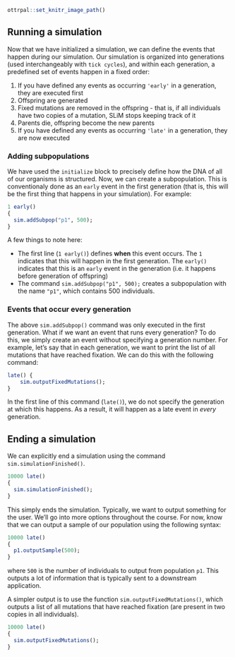 ```r
ottrpal::set_knitr_image_path()
```

## Running a simulation

Now that we have initialized a simulation, we can define the events that happen during our simulation. Our simulation is organized into generations (used interchangeably with `tick cycles`), and within each generation, a predefined set of events happen in a fixed order: 

1. If you have defined any events as occurring `'early'` in a generation, they are executed first
2. Offspring are generated 
3. Fixed mutations are removed in the offspring - that is, if all individuals have two copies of a mutation, SLiM stops keeping track of it
4. Parents die, offspring become the new parents
5. If you have defined any events as occurring `'late'` in a generation, they are now executed 

### Adding subpopulations

We have used the `initialize` block to precisely define how the DNA of all of our organisms is structured. Now, we can create a subpopulation. This is conventionaly done as an `early` event in the first generation (that is, this will be the first thing that happens in your simulation). For example:  

```r
1 early()
{
  sim.addSubpop("p1", 500);
} 
```

A few things to note here: 

* The first line (`1 early()`) defines **when** this event occurs. The `1` indicates that this will happen in the first generation. The `early()` indicates that this is an `early` event in the generation (i.e. it happens before generation of offspring)
* The command `sim.addSubpop("p1", 500);` creates a subpopulation with the name `"p1"`, which contains 500 individuals. 

### Events that occur every generation 

The above `sim.addSubpop()` command was only executed in the first generation. What if we want an event that runs every generation? To do this, we simply create an event without specifying a generation number. For example, let's say that in each generation, we want to print the list of all mutations that have reached fixation. We can do this with the following command: 

```r
late() {
	sim.outputFixedMutations();
}
```

In the first line of this command (`late()`), we do not specify the generation at which this happens. As a result, it will happen as a late event in *every* generation. 

## Ending a simulation

We can explicitly end a simulation using the command `sim.simulationFinished()`. 

```r
10000 late()
{
  sim.simulationFinished();
} 
```

This simply ends the simulation. Typically, we want to output something for the user. We'll go into more options throughout the course. For now, know that we can output a sample of our population using the following syntax: 

```r
10000 late()
{
  p1.outputSample(500);
} 
```

where `500` is the number of individuals to output from population `p1`. This outputs a lot of information that is typically sent to a downstream application. 

A simpler output is to use the function `sim.outputFixedMutations()`, which outputs a list of all mutations that have reached fixation (are present in two copies in all individuals).

```r
10000 late()
{
  sim.outputFixedMutations();
} 
```








